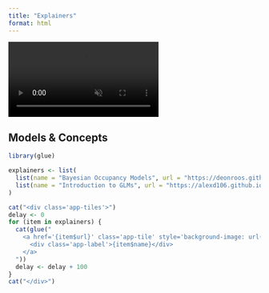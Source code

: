 ```yaml
---
title: "Explainers"
format: html
---
```


<!-- Background video -->
<video autoplay muted loop playsinline id="bg-video">
  <source src="media/mu_wave.mp4" type="video/mp4">
</video>

<!-- AOS scroll animations -->
<link href="https://cdn.jsdelivr.net/npm/aos@2.3.4/dist/aos.css" rel="stylesheet">
<script src="https://cdn.jsdelivr.net/npm/aos@2.3.4/dist/aos.js"></script>
<script>
  AOS.init({ once: true, duration: 600 });
</script>

## Models & Concepts

```r
library(glue)

explainers <- list(
  list(name = "Bayesian Occupancy Models", url = "https://deonroos.github.io/Occupancy_Modelling/Occupancy_Models.html", image = "media/occupancy.png"),
  list(name = "Introduction to GLMs", url = "https://alexd106.github.io/PGR-GLM/", image = "media/glm_binomial_illustration.png")
)

cat("<div class='app-tiles'>")
delay <- 0
for (item in explainers) {
  cat(glue("
    <a href='{item$url}' class='app-tile' style='background-image: url({item$image});' data-aos='fade-up' data-aos-delay='{delay}' target='_blank'>
      <div class='app-label'>{item$name}</div>
    </a>
  "))
  delay <- delay + 100
}
cat("</div>")
```
